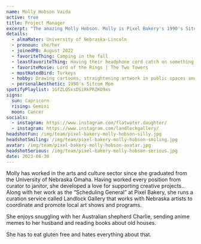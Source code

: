 ```yaml
---
name: Molly Hobson Vaida
active: true
title: Project Manager
excerpt: "The amazing Molly Hobson. Molly is Pixel Bakery's 1990's Sitcom Mom and Project Manager. She hates Turkeys but loves Lord of the Rings."
details:
  - almaMater: University of Nebraska-Lincoln
  - pronoun: she/her
  - joinedPB: August 2022
  - favoriteThing: Camping in the fall
  - leastFavoriteThing: Having their headphone cord catch on something and be pulled out of their ears.
  - favoriteMovie: Lord of the Rings | The Two Towers
  - mostHatedBird: Turkeys
  - hobby: Drawing cartoons, straightening artwork in public spaces and waving at babies.
  - personalAesthetic: 1990's Sitcom Mom
spotifyPlaylist: 1GfZLQSxsDSiRkPRZKO9xs
signs:
  sun: Capricorn
  rising: Gemini
  moon: Cancer
socials:
  - instagram: https://www.instagram.com/flatwater.daughter/
  - instagram: https://www.instagram.com/landlockgallery/
headshotFun: /img/team/pixel-bakery-molly-hobson-silly.jpg
headshotSmiling: /img/team/pixel-bakery-molly-hobson-smiling.jpg
avatar: /img/team/pixel-bakery-molly-hobson-avatar.jpg
headshotSerious: /img/team/pixel-bakery-molly-hobson-serious.jpg
date: 2023-08-30
---
```


Molly has worked in the arts and culture sector since she graduated from the University of Nebraska Omaha. Having worked every position from curator to janitor, she developed a love for supporting creative projects.. Along with her work as the “Scheduling General” at Pixel Bakery, she runs a curation service called Landlock Gallery that works with Nebraska artists to coordinate and promote local art shows and programs.

She enjoys snuggling with her Australian shepherd Charlie, sending anime memes to her husband and reading books about old houses. 

She has to eat gluten free and hates everything about that.
